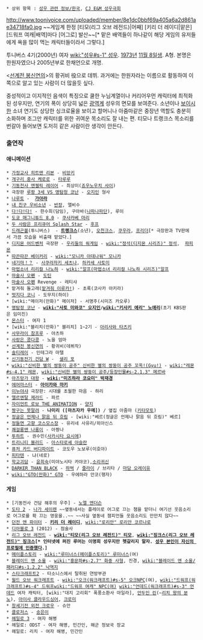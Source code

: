  * 상위 항목 : [[성우 관련 정보/한국]], [[CJ E&M 성우극회]]

http://www.toonivoice.com/uploaded/member/8e1dc0bbf69a405a6a2d861ae34718fa0.jpg
~~게임계 한정 [티모(리그 오브 레전드)|어째] [키리 더 레이디|맡은] [드워프 여캐|배역]마다 [어그로] 발산~~[* 맡은 배역들이 하나같이 해당 게임의 유저들에게 욕을 많이 먹는 캐릭터들이라서 그렇다.]

투니버스 4기(2000년) 여자 [[wiki:"성우#s-1" 성우]]. [[1973년]] [[11월 8일]]생. A형. 본명은 한원자였으나 2005년부로 한채언으로 개명.

<[[선계전 봉신연의]]>의 황귀비 役으로 데뷔. 과거에는 한원자라는 이름으로 활동하여 이쪽으로 알고 있는 사람이 더 많을듯 싶다. 

중성적이고 이지적인 음색이 특징으로 쿨한 누님계열이나 커리어우먼 캐릭터에 최적화된 성우지만, 연기의 폭이 상당히 넓은 [[광역계]] 성우의 면모를 보여준다. 소년이나 [[보이시]]한 소녀 연기도 상당한 싱크로율을 보이고 할머니나 아줌마같은 중장년 역할도 충분히 소화하며 조그만 캐릭터를 위한 귀여운 목소리도 잘 내는 편. 티모나 트랭크스 목소리를 번갈아 들어보면 도저히 같은 사람이란 생각이 안든다.

=== 출연작 ===
==== 애니메이션 ====
 * [[가정교사 히트맨 리본]] - [[비앙키]]
 * [[개구리 중사 케로로]] - [[타루루]] 
 * [[기동천사 엔젤릭 레이어]] - 최상미([[죠우노우치 사이]])
 * 극장판 [[루팡 3세 VS 명탐정 코난]] - [[오지인]] 형사
 * [[나루토]] -  '''[[가아라]]'''
 * [[내 친구 우비소년]] - [[반장]], 앨비수
 * [[다!다!다!]] - 한수희(담임), 구아바([[나파나파단]]), 루이
 * [[도쿄 매그니튜드 8.0]] - [[쿠사카베 마리]]
 * [[두 사람은 프리큐어 Splash Star]] - [[후프]]
 * [[드래곤볼]](투니버스)  - '''[[트랭크스]]'''(소년), [[오천크스]], [[쿠우라]], [[프리더]][* 극장판과 TV판에서 가끔 모습을 비출때 맡았다.]
 * [[디지몬 어드벤처]] 극장판 - [[우리들의 워게임]] - [[wiki:"정석(디지몬 시리즈)" 정석]],  [[파피몬]]
 * [[따끈따끈 베이커리]] - [[wiki:"모니카 아데나워" 모니카]]
 * [[네기마！？]] - [[사쿠라자키 세츠나]], [[하카세 사토미]]
 * [[마법소녀 리리컬 나노하]] - [[wiki:"알프(마법소녀 리리컬 나노하 시리즈)"알프]]
 * [[마술사 오펜]] - [[도틴]]
 * [[마술사 오펜]] Revenge - 레티샤
 * 맡겨줘 돌고래([[맡겨줘 이루카!]]) - 초록(코사카 아키라)
 * [[멋지다 코니]] - 도무지(하이)
 * [wiki:"메이저(만화)" 메이저] - 서명주(시미즈 카오루)
 * [[명탐정 코난]] - '''[[wiki:"사토 미와코" 오지인]]'''/'''[[wiki:"키사키 에리" 노애리]]'''(초기 KBS판은 임미진)
 * [[몬스터(만화)|몬스터]] - 여자 1
 * [wiki:"블리치(만화)" 블리치] 1~2기 - [[아리사와 타츠키]]
 * [[사무라이 참프루]] - 야츠하
 * [[사랑은 콩다콩]] - 노을 엄마
 * [[선계전 봉신연의]] - 황귀비(데뷔작)
 * [[솔티레이]] - 인테그라 마텔
 * [[신기동전기 건담 W]] -  [[샐리 포]]
 * [[wiki:"신비한 별의 쌍둥이 공주" 신비한 별의 쌍둥이 공주 꼬옥!(Gyu!)]] - [[wiki:"레몬#s-4.1" 레몬]], [[wiki:"신비한 별의 쌍둥이 공주/등장인물#s-2.1.3" 메르바]]
 * [[아즈망가 대왕]] - '''[[wiki:"미즈하라 코요미" 박재경]]'''
 * [[에어마스터]] - '''[[아이카와 마키]]'''
 * [[이누야샤]] 극장판: 시대를 초월한 마음 - 하리
 * [[엘르멘탈 제라드]] - 파르
 * [[자이언트 로보 THE ANIMATION]] - [[양지]]
 * [[짱구는 못말려]] - '''나미리 ([마츠자카 우메])''' / 옆집 아줌마 ([[키타모토]])
 * [[정글은 언제나 맑음 뒤 흐림]] - [wiki:"베르(정글은 언제나 맑음 뒤 흐림)" 베르]
 * [[정들면 고향 코스모스장]] - 유리네 사유리/히아신스 
 * [[쾌걸롱맨 나롱이]] - 아짱나
 * [[투하트]] - 권수민([[사카시타 요시에]])
 * [[트리니티 블러드]] - [[아스타로셰 아슬란]]
 * [[퓨처 카드 버디파이트]] - 코도우 노보루(이호야)
 * [[피타텐]] - 냐(네로)
 * [[학교괴담]] - [[윤희숙]](미야노시타 카야코),[[소리귀신]]
 * [[DARKER THAN BLACK]] - [[하벅]] / [[줄라이]] / 브리타 / [[마담 오레이유]]
 * [[wiki:"GTO(만화)" GTO]] - 우에하라 안코(행자)

==== 게임 ====
 * [기동전사 건담 해후의 우주] - [[노엘 앤더슨]]
 * [[도타 2]] - [[나가 세이렌]] ~~옆동네서는 플레이로 어그로 끄는 챔을 맡더니 여기선 웃음소리로 어그로를 확 끄는 영웅을..~~ ~~사실 옆동네 챔피언들 웃음소리도 만만치 않다~~
 * [[던전 앤 파이터]] - '''[[키리 더 레이디]]''', [[wiki:"로리안" 로리안 코르나로]]
 * [[디아블로 3]] (2012) - 점술사 
 * [[리그 오브 레전드]] - '''[[wiki:"티모(리그 오브 레전드)" 티모]]''', '''[[wiki:"징크스(리그 오브 레전드)" 징크스]][* 인터넷에 퍼진 루머는 이명희 성우지만 헷갈리지 말자. [http://www.toonivoice.com/sub/sub02_view.php?user_id=eony1108&sw=user_type&sk=4&offset= 성우 본인이 자신의 프로필에 인증했다].]'''
 * [[메이플스토리]] - [[wiki:"루미너스(메이플스토리)" 루미너스]](여)
 * [[블레이드 앤 소울]] - [[wiki:"홍문파#s-2.7" 화중 사형]], 진경, [[wiki:"블레이드 앤 소울/패러디#s-1.2.2" 낙역지]]
 * [[스타크래프트2]] - 타소니스에서 탈취된 연방부관
 * [[월드 오브 워크래프트]] - [[wiki:"오크(워크래프트)#s-5" 오크]]NPC(여), [[wiki:"드워프(워크래프트)#s-4" 드워프]][[wiki:"드워프 여캐" NPC(여)]] [[wiki:"언데드(워크래프트)#s-3" 언데드]] 여자 캐릭터, [wiki:"대지 고리회" 폭풍소환사 마일라], [[안두인 린]](~[[리치 왕의 분노]]), [[아이사 클라우드싱어]], [[크로미]]
 * [[창세기전 외전 크로우]] - 슈안
 * [[클로저스]] - [[송은이(클로저스)|송은이]]
 * [[헤일로 3]] - 여자 해병
 * 헤일로: ODST - 여자 해병, 민간인, 해군 정보국 장교
 * 헤일로: 리치 - 여자 해병, 민간인

